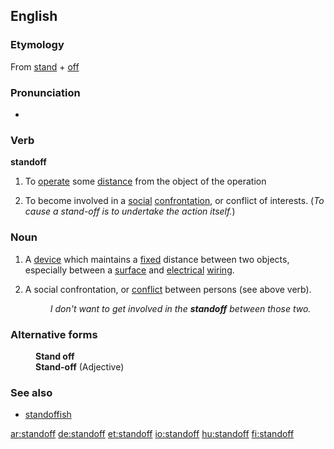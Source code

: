 ==English==

===Etymology===
From [[stand]] + [[off]]

===Pronunciation===
*{{audio|en-us-standoff.ogg|Audio (US)}}

===Verb===
'''standoff'''

# {{rfv-sense}}To [[operate]] some [[distance]] from the object of the operation
# {{rfv-sense}} {{colloquial}} To become involved in a [[social]] [[confrontation]], or conflict of interests. (''To cause a stand-off is to undertake the action itself.'')

===Noun===
{{en-noun}}

# A [[device]] which maintains a [[fixed]] distance between two objects, especially between a [[surface]] and [[electrical]] [[wiring]].
# {{colloquial}} A social confrontation, or [[conflict]] between persons (see above verb).
#:''I don't want to get involved in the '''standoff''' between those two.''

===Alternative forms===
:'''Stand off'''
:'''Stand-off''' (Adjective)

===See also===
*[[standoffish]]

[[ar:standoff]]
[[de:standoff]]
[[et:standoff]]
[[io:standoff]]
[[hu:standoff]]
[[fi:standoff]]